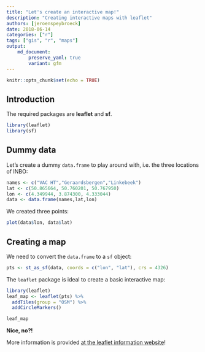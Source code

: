 ```yaml
---
title: "Let's create an interactive map!"
description: "Creating interactive maps with leaflet"
authors: [jeroenspeybroeck]
date: 2018-06-14
categories: ["r"]
tags: ["gis", "r", "maps"]
output: 
    md_document:
        preserve_yaml: true
        variant: gfm
---
```


```r
knitr::opts_chunk$set(echo = TRUE)
```

## Introduction

The required packages are **leaflet** and **sf**.

```r
library(leaflet)
library(sf)
```

## Dummy data

Let's create a dummy `data.frame` to play around with, i.e. the three locations of INBO:

```r
names <- c("VAC HT","Geraardsbergen","Linkebeek")
lat <- c(50.865664, 50.760201, 50.767950)
lon <- c(4.349944, 3.874300, 4.333044)
data <- data.frame(names,lat,lon)
```

We created three points:

```r
plot(data$lon, data$lat)
```

## Creating a map

We need to convert the `data.frame` to a `sf` object:

```r
pts <- st_as_sf(data, coords = c("lon", "lat"), crs = 4326)
```

The `leaflet` package is ideal to create a basic interactive map:

```r
library(leaflet)
leaf_map <- leaflet(pts) %>% 
  addTiles(group = "OSM") %>%
  addCircleMarkers()
```

```r
leaf_map
```


**Nice, no?!**

More information is provided [at the leaflet information website](https://rstudio.github.io/leaflet/)!
